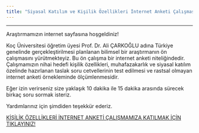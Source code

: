 ```yaml
---
title: "Siyasal Katılım ve Kişilik Özellikleri İnternet Anketi Çalışması"  
---
```

---

Araştırmamızın internet sayfasına hoşgeldiniz!   
 
Koç Üniversitesi öğretim üyesi Prof. Dr. Ali ÇARKOĞLU adına Türkiye genelinde gerçekleştirilmesi planlanan bilimsel bir araştırmanın ön çalışmasını yürütmekteyiz. Bu ön çalışma bir internet anketi niteliğindedir. Çalışmamızın nihai hedefi kişilik özellikleri, muhafazakarlık ve siyasal katılım özelinde hazırlanan taslak soru cetvellerinin test edilmesi ve rastsal olmayan internet anketi örnekleminde ölçümlenmesidir.

Eğer izin verirseniz size yaklaşık 10 dakika ile 15 dakika arasında sürecek birkaç soru sormak isteriz. 

Yardımlarınız için şimdiden teşekkür ederiz.

[KİŞİLİK ÖZELLİKLERİ İNTERNET ANKETİ ÇALIŞMAMIZA KATILMAK İÇİN TIKLAYINIZ!](http://koc.ca1.qualtrics.com/jfe/form/SV_72tt9OLV9cgPIq1)



